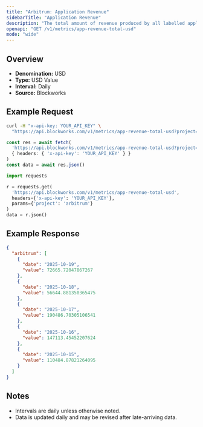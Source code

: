 ```yaml
---
title: "Arbitrum: Application Revenue"
sidebarTitle: "Application Revenue"
description: "The total amount of revenue produced by all labelled applications during the specified time period for given blockchain."
openapi: "GET /v1/metrics/app-revenue-total-usd"
mode: "wide"
---
```


## Overview

- **Denomination:** USD
- **Type:** USD Value
- **Interval:** Daily
- **Source:** Blockworks

## Example Request

<CodeGroup>

```bash cURL
curl -H "x-api-key: YOUR_API_KEY" \
  "https://api.blockworks.com/v1/metrics/app-revenue-total-usd?project=arbitrum"
```

```typescript TypeScript
const res = await fetch(
  'https://api.blockworks.com/v1/metrics/app-revenue-total-usd?project=arbitrum',
  { headers: { 'x-api-key': 'YOUR_API_KEY' } }
)
const data = await res.json()
```

```python Python
import requests

r = requests.get(
  'https://api.blockworks.com/v1/metrics/app-revenue-total-usd',
  headers={'x-api-key': 'YOUR_API_KEY'},
  params={'project': 'arbitrum'}
)
data = r.json()
```

</CodeGroup>

## Example Response

```json
{
  "arbitrum": [
    {
      "date": "2025-10-19",
      "value": 72665.72047867267
    },
    {
      "date": "2025-10-18",
      "value": 56644.881350365475
    },
    {
      "date": "2025-10-17",
      "value": 190486.70305106541
    },
    {
      "date": "2025-10-16",
      "value": 147113.45452207624
    },
    {
      "date": "2025-10-15",
      "value": 110484.87821264095
    }
  ]
}
```

## Notes
- Intervals are daily unless otherwise noted.
- Data is updated daily and may be revised after late-arriving data.